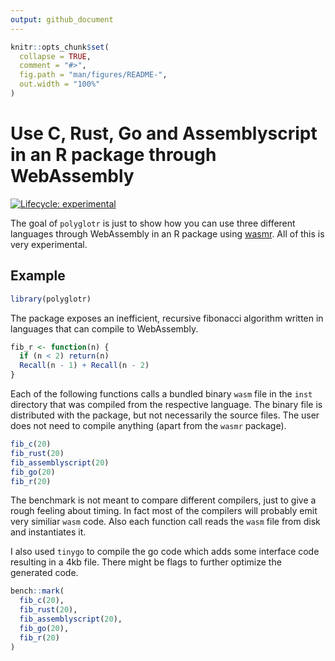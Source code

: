 ```yaml
---
output: github_document
---
```


<!-- README.md is generated from README.Rmd. Please edit that file -->

```r
knitr::opts_chunk$set(
  collapse = TRUE,
  comment = "#>",
  fig.path = "man/figures/README-",
  out.width = "100%"
)
```
# Use C, Rust, Go and Assemblyscript in an R package through WebAssembly

<!-- badges: start -->
[![Lifecycle: experimental](https://img.shields.io/badge/lifecycle-experimental-orange.svg)](https://www.tidyverse.org/lifecycle/#experimental)
<!-- badges: end -->

The goal of `polyglotr` is just to show how you can use three different languages through WebAssembly in an R package using [wasmr](https://github.com/dirkschumacher/wasmr). All of this is very experimental.

## Example


```r
library(polyglotr)
```

The package exposes an inefficient, recursive fibonacci algorithm written in languages that can compile to WebAssembly.

```r
fib_r <- function(n) {
  if (n < 2) return(n)
  Recall(n - 1) + Recall(n - 2)
}
```


Each of the following functions calls a bundled binary `wasm` file in the `inst` directory that was compiled from the respective language. The binary file is distributed with the package, but not necessarily the source files. The user does not need to compile anything (apart from the `wasmr` package).

```r
fib_c(20)
fib_rust(20)
fib_assemblyscript(20)
fib_go(20)
fib_r(20)
```

The benchmark is not meant to compare different compilers, just to give a rough feeling about timing. In fact most of the compilers will probably emit very similiar `wasm` code. Also each function call reads the `wasm` file from disk and instantiates it.

I also used `tinygo` to compile the go code which adds some interface code resulting in a 4kb file. There might be flags to further optimize the generated code.

```r
bench::mark(
  fib_c(20),
  fib_rust(20),
  fib_assemblyscript(20),
  fib_go(20),
  fib_r(20)
)
```

